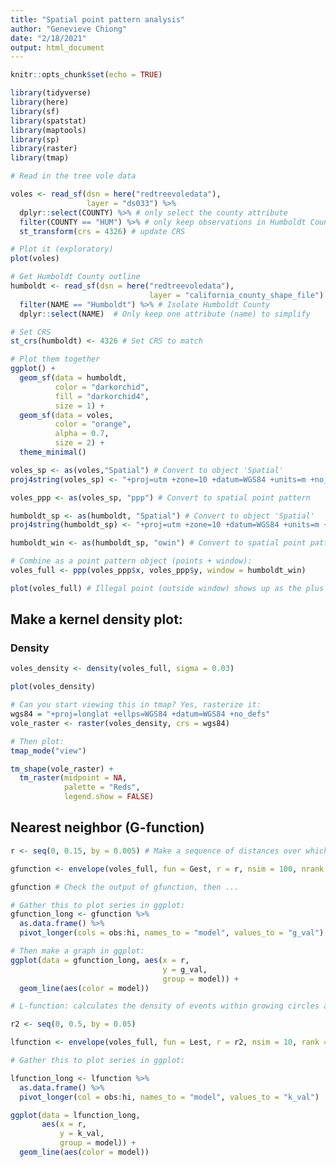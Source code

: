 ```yaml
---
title: "Spatial point pattern analysis"
author: "Genevieve Chiong"
date: "2/18/2021"
output: html_document
---
```


```r
knitr::opts_chunk$set(echo = TRUE)

library(tidyverse)
library(here)
library(sf)
library(spatstat)
library(maptools) 
library(sp)
library(raster)
library(tmap)
```

```r
# Read in the tree vole data 

voles <- read_sf(dsn = here("redtreevoledata"),
                 layer = "ds033") %>% 
  dplyr::select(COUNTY) %>% # only select the county attribute 
  filter(COUNTY == "HUM") %>% # only keep observations in Humboldt County
  st_transform(crs = 4326) # update CRS 

# Plot it (exploratory)
plot(voles)
```

```r
# Get Humboldt County outline
humboldt <- read_sf(dsn = here("redtreevoledata"),
                               layer = "california_county_shape_file") %>% 
  filter(NAME == "Humboldt") %>% # Isolate Humboldt County
  dplyr::select(NAME)  # Only keep one attribute (name) to simplify

# Set CRS
st_crs(humboldt) <- 4326 # Set CRS to match

# Plot them together
ggplot() + 
  geom_sf(data = humboldt,
          color = "darkorchid",
          fill = "darkorchid4",
          size = 1) +
  geom_sf(data = voles,
          color = "orange", 
          alpha = 0.7, 
          size = 2) +
  theme_minimal()
```

```r
voles_sp <- as(voles,"Spatial") # Convert to object 'Spatial'
proj4string(voles_sp) <- "+proj=utm +zone=10 +datum=WGS84 +units=m +no_defs +ellps=WGS84 +towgs84=0,0,0" # Add UTM projection so that it's 2D (otherwise point pattern analysis invalid)

voles_ppp <- as(voles_sp, "ppp") # Convert to spatial point pattern

humboldt_sp <- as(humboldt, "Spatial") # Convert to object 'Spatial'
proj4string(humboldt_sp) <- "+proj=utm +zone=10 +datum=WGS84 +units=m +no_defs +ellps=WGS84 +towgs84=0,0,0" # Add UTM projection

humboldt_win <- as(humboldt_sp, "owin") # Convert to spatial point pattern

# Combine as a point pattern object (points + window):
voles_full <- ppp(voles_ppp$x, voles_ppp$y, window = humboldt_win)

plot(voles_full) # Illegal point (outside window) shows up as the plus sign
```


## Make a kernel density plot:

### Density
```r
voles_density <- density(voles_full, sigma = 0.03)

plot(voles_density)
```


```r
# Can you start viewing this in tmap? Yes, rasterize it: 
wgs84 = "+proj=longlat +ellps=WGS84 +datum=WGS84 +no_defs"
vole_raster <- raster(voles_density, crs = wgs84)

# Then plot:
tmap_mode("view")

tm_shape(vole_raster) + 
  tm_raster(midpoint = NA,
            palette = "Reds",
            legend.show = FALSE)
```


## Nearest neighbor (G-function)

```r
r <- seq(0, 0.15, by = 0.005) # Make a sequence of distances over which you'll calculate G(r)

gfunction <- envelope(voles_full, fun = Gest, r = r, nsim = 100, nrank = 2) # calculate the actual and theoretical G(r) values, using 100 simulations of CRS for the "theoretical" outcome 

gfunction # Check the output of gfunction, then ... 

# Gather this to plot series in ggplot: 
gfunction_long <- gfunction %>% 
  as.data.frame() %>% 
  pivot_longer(cols = obs:hi, names_to = "model", values_to = "g_val")

# Then make a graph in ggplot: 
ggplot(data = gfunction_long, aes(x = r, 
                                  y = g_val, 
                                  group = model)) +
  geom_line(aes(color = model))
```


```r
# L-function: calculates the density of events within growing circles around each point 

r2 <- seq(0, 0.5, by = 0.05)

lfunction <- envelope(voles_full, fun = Lest, r = r2, nsim = 10, rank = 2, global = TRUE)

# Gather this to plot series in ggplot: 

lfunction_long <- lfunction %>% 
  as.data.frame() %>% 
  pivot_longer(col = obs:hi, names_to = "model", values_to = "k_val") 

ggplot(data = lfunction_long,
       aes(x = r,
           y = k_val,
           group = model)) +
  geom_line(aes(color = model))
```













